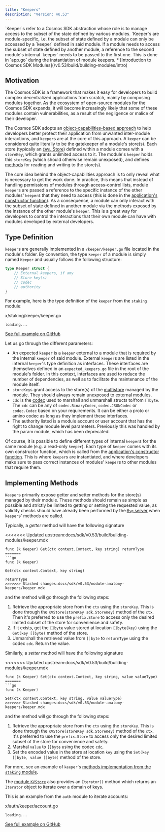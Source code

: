 ```yaml
---
title: "Keepers"
description: "Version: v0.53"
---
```


<Note>
  `Keeper`s refer to a Cosmos SDK abstraction whose role is to manage access to the subset of the state defined by various modules. `Keeper`s are module-specific, i.e. the subset of state defined by a module can only be accessed by a `keeper` defined in said module. If a module needs to access the subset of state defined by another module, a reference to the second module's internal `keeper` needs to be passed to the first one. This is done in `app.go` during the instantiation of module keepers.
</Note>

<Note>
  * [Introduction to Cosmos SDK Modules](/v0.53/build/building-modules/intro)
</Note>

## Motivation[​](#motivation "Direct link to Motivation")

The Cosmos SDK is a framework that makes it easy for developers to build complex decentralized applications from scratch, mainly by composing modules together. As the ecosystem of open-source modules for the Cosmos SDK expands, it will become increasingly likely that some of these modules contain vulnerabilities, as a result of the negligence or malice of their developer.

The Cosmos SDK adopts an [object-capabilities-based approach](/v0.53/learn/advanced/ocap) to help developers better protect their application from unwanted inter-module interactions, and `keeper`s are at the core of this approach. A `keeper` can be considered quite literally to be the gatekeeper of a module's store(s). Each store (typically an [`IAVL` Store](/v0.53/learn/advanced/store#iavl-store)) defined within a module comes with a `storeKey`, which grants unlimited access to it. The module's `keeper` holds this `storeKey` (which should otherwise remain unexposed), and defines [methods](#implementing-methods) for reading and writing to the store(s).

The core idea behind the object-capabilities approach is to only reveal what is necessary to get the work done. In practice, this means that instead of handling permissions of modules through access-control lists, module `keeper`s are passed a reference to the specific instance of the other modules' `keeper`s that they need to access (this is done in the [application's constructor function](/v0.53/learn/beginner/app-anatomy#constructor-function)). As a consequence, a module can only interact with the subset of state defined in another module via the methods exposed by the instance of the other module's `keeper`. This is a great way for developers to control the interactions that their own module can have with modules developed by external developers.

## Type Definition[​](#type-definition "Direct link to Type Definition")

`keeper`s are generally implemented in a `/keeper/keeper.go` file located in the module's folder. By convention, the type `keeper` of a module is simply named `Keeper` and usually follows the following structure:

```go
type Keeper struct {
    // External keepers, if any
    // Store key(s)
    // codec
    // authority
}
```

For example, here is the type definition of the `keeper` from the `staking` module:

x/staking/keeper/keeper.go

```
loading...
```

[See full example on GitHub](https://github.com/cosmos/cosmos-sdk/blob/v0.50.0-alpha.0/x/staking/keeper/keeper.go#L23-L31)

Let us go through the different parameters:

* An expected `keeper` is a `keeper` external to a module that is required by the internal `keeper` of said module. External `keeper`s are listed in the internal `keeper`'s type definition as interfaces. These interfaces are themselves defined in an `expected_keepers.go` file in the root of the module's folder. In this context, interfaces are used to reduce the number of dependencies, as well as to facilitate the maintenance of the module itself.
* `storeKey`s grant access to the store(s) of the [multistore](/v0.53/learn/advanced/store) managed by the module. They should always remain unexposed to external modules.
* `cdc` is the [codec](/v0.53/learn/advanced/encoding) used to marshall and unmarshall structs to/from `[]byte`. The `cdc` can be any of `codec.BinaryCodec`, `codec.JSONCodec` or `codec.Codec` based on your requirements. It can be either a proto or amino codec as long as they implement these interfaces.
* The authority listed is a module account or user account that has the right to change module level parameters. Previously this was handled by the param module, which has been deprecated.

Of course, it is possible to define different types of internal `keeper`s for the same module (e.g. a read-only `keeper`). Each type of `keeper` comes with its own constructor function, which is called from the [application's constructor function](/v0.53/learn/beginner/app-anatomy). This is where `keeper`s are instantiated, and where developers make sure to pass correct instances of modules' `keeper`s to other modules that require them.

## Implementing Methods[​](#implementing-methods "Direct link to Implementing Methods")

`Keeper`s primarily expose getter and setter methods for the store(s) managed by their module. These methods should remain as simple as possible and strictly be limited to getting or setting the requested value, as validity checks should have already been performed by the [`Msg` server](/v0.53/build/building-modules/msg-services) when `keeper`s' methods are called.

Typically, a *getter* method will have the following signature

<<<<<<< Updated upstream:docs/sdk/v0.53/build/building-modules/keeper.mdx
```
func (k Keeper) Get(ctx context.Context, key string) returnType
=======
```go
func (k Keeper)

Get(ctx context.Context, key string)

returnType
>>>>>>> Stashed changes:docs/sdk/v0.53/module-anatomy-keepers/keeper.mdx
```

and the method will go through the following steps:

1. Retrieve the appropriate store from the `ctx` using the `storeKey`. This is done through the `KVStore(storeKey sdk.StoreKey)` method of the `ctx`. Then it's preferred to use the `prefix.Store` to access only the desired limited subset of the store for convenience and safety.
2. If it exists, get the `[]byte` value stored at location `[]byte(key)` using the `Get(key []byte)` method of the store.
3. Unmarshall the retrieved value from `[]byte` to `returnType` using the codec `cdc`. Return the value.

Similarly, a *setter* method will have the following signature

<<<<<<< Updated upstream:docs/sdk/v0.53/build/building-modules/keeper.mdx
```
func (k Keeper) Set(ctx context.Context, key string, value valueType)
=======
```go
func (k Keeper)

Set(ctx context.Context, key string, value valueType)
>>>>>>> Stashed changes:docs/sdk/v0.53/module-anatomy-keepers/keeper.mdx
```

and the method will go through the following steps:

1. Retrieve the appropriate store from the `ctx` using the `storeKey`. This is done through the `KVStore(storeKey sdk.StoreKey)` method of the `ctx`. It's preferred to use the `prefix.Store` to access only the desired limited subset of the store for convenience and safety.
2. Marshal `value` to `[]byte` using the codec `cdc`.
3. Set the encoded value in the store at location `key` using the `Set(key []byte, value []byte)` method of the store.

For more, see an example of `keeper`'s [methods implementation from the `staking` module](https://github.com/cosmos/cosmos-sdk/blob/v0.50.0-alpha.0/x/staking/keeper/keeper.go).

The [module `KVStore`](/v0.53/learn/advanced/store#kvstore-and-commitkvstore-interfaces) also provides an `Iterator()` method which returns an `Iterator` object to iterate over a domain of keys.

This is an example from the `auth` module to iterate accounts:

x/auth/keeper/account.go

```
loading...
```

[See full example on GitHub](https://github.com/cosmos/cosmos-sdk/blob/v0.50.0-alpha.0/x/auth/keeper/account.go)
